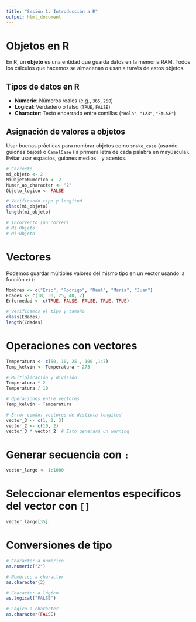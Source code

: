 ---
title: "Sesión 1: Introducción a R"
output: html_document
---

# Objetos en R

En R, un **objeto** es una entidad que guarda datos en la memoria RAM. Todos los cálculos que hacemos se almacenan o usan a través de estos objetos.

## Tipos de datos en R

- **Numeric**: Números reales (e.g., `365`, `250`)
- **Logical**: Verdadero o falso (`TRUE`, `FALSE`)
- **Character**: Texto encerrado entre comillas (`"Hola"`, `"123"`, `"FALSE"`)

## Asignación de valores a objetos
Usar buenas prácticas para nombrar objetos como `snake_case` (usando guiones bajos) o `CamelCase` (la primera letra de cada palabra en mayúscula). Evitar usar espacios, guiones medios `-` y acentos.


```r
# Correcto
mi_objeto <- 2
MiObjetoNumerico <- 2
Numer_as_character <- "2"
Objeto_logico <- FALSE

# Verificando tipo y longitud
class(mi_objeto)
length(mi_objeto)

# Incorrecto (no correr)
# Mi Objeto
# Mi-Objeto
```

# Vectores

Podemos guardar múltiples valores del mismo tipo en un vector usando la función `c()`:

```r
Nombres <- c("Eric", "Rodrigo", "Raul", "Maria", "Juan")
Edades <- c(18, 30, 25, 40, 2)
Enfermedad <- c(TRUE, FALSE, FALSE, TRUE, TRUE)

# Verificamos el tipo y tamaño
class(Edades)
length(Edades)
```

# Operaciones con vectores

```r
Temperatura <- c(50, 10, 25 , 100 ,147)
Temp_kelvin <- Temperatura + 273

# Multiplicación y división
Temperatura * 2
Temperatura / 10

# Operaciones entre vectores
Temp_kelvin - Temperatura

# Error común: vectores de distinta longitud
vector_3 <- c(1, 2, 3)
vector_2 <- c(10, 2)
vector_3 * vector_2  # Esto generará un warning
```
# Generar secuencia con `:`

```r
vector_largo <- 1:1000
```

# Seleccionar elementos especificos del vector con `[]`

```r
vector_largo[35]
```

# Conversiones de tipo

```r
# Character a numérico
as.numeric("2")

# Numérico a character
as.character(2)

# Character a lógico
as.logical("FALSE")

# Lógico a character
as.character(FALSE)
```
